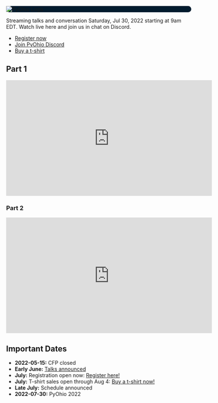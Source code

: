 <Seo title="PyOhio 2022" />

<div style="background-color: #021b2e; border-radius: 40px">
  <img
    alt="PyOhio Logo"
    src="../assets/pyohio-logo.png"
  />
</div>

Streaming talks and conversation Saturday, Jul 30, 2022 starting at 9am EDT. Watch live here and join us in chat on Discord. 

- [Register now](/register)
- [Join PyOhio Discord](https://chat.pyohio.org/)
- [Buy a t-shirt](/shirts)

## Part 1

<iframe width="560" height="315" src="https://www.youtube.com/embed/OstQKLZcitk" title="YouTube video player" frameborder="0" allow="accelerometer; autoplay; clipboard-write; encrypted-media; gyroscope; picture-in-picture" allowfullscreen></iframe>

### Part 2 

<iframe width="560" height="315" src="https://www.youtube.com/embed/mn0Qo_8dNW4" title="YouTube video player" frameborder="0" allow="accelerometer; autoplay; clipboard-write; encrypted-media; gyroscope; picture-in-picture" allowfullscreen></iframe>

## Important Dates

- **2022-05-15:** CFP closed
- **Early June:** [Talks announced](/program/talks)
- **July:** Registration open now: [Register here!](https://ti.to/pyohio/2022)
- **July:** T-shirt sales open through Aug 4: [Buy a t-shirt now!](https://www.customink.com/fundraising/pyohio-2022)
- **Late July:** Schedule announced
- **2022-07-30:** PyOhio 2022
